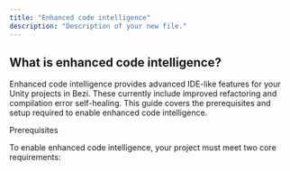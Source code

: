 ```yaml
---
title: "Enhanced code intelligence"
description: "Description of your new file."
---
```


## What is enhanced code intelligence?

Enhanced code intelligence provides advanced IDE-like features for your Unity projects in Bezi. These currently include improved refactoring and compilation error self-healing. This guide covers the prerequisites and setup required to enable enhanced code intelligence.

Prerequisites

To enable enhanced code intelligence, your project must meet two core requirements: